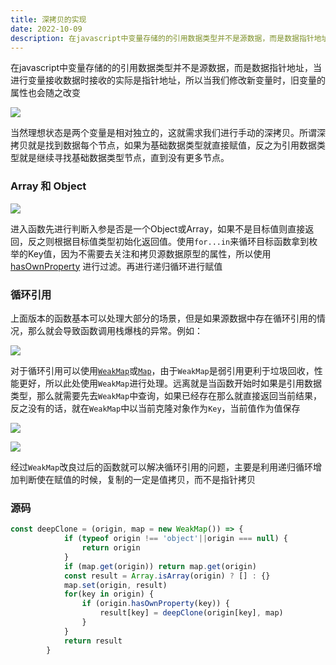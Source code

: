 ```yaml
---
title: 深拷贝的实现
date: 2022-10-09
description: 在javascript中变量存储的的引用数据类型并不是源数据，而是数据指针地址，当进行变量接收数据时接收的实际是指针地址，所以当我们修改新变量时，旧变量的属性也会随之改变
---
```

在javascript中变量存储的的引用数据类型并不是源数据，而是数据指针地址，当进行变量接收数据时接收的实际是指针地址，所以当我们修改新变量时，旧变量的属性也会随之改变

![](https://image.liuyongzhi.cn/images/deepClone-init.png)

当然理想状态是两个变量是相对独立的，这就需求我们进行手动的深拷贝。所谓深拷贝就是找到数据每个节点，如果为基础数据类型就直接赋值，反之为引用数据类型就是继续寻找基础数据类型节点，直到没有更多节点。

### Array 和 Object

![](https://image.liuyongzhi.cn/images/deepClone-Array%3AObject.png)

进入函数先进行判断入参是否是一个Object或Array，如果不是目标值则直接返回，反之则根据目标值类型初始化返回值。使用`for...in`来循环目标函数拿到枚举的Key值，因为不需要去关注和拷贝源数据原型的属性，所以使用 [hasOwnProperty](https://developer.mozilla.org/zh-CN/docs/Web/JavaScript/Reference/Global_Objects/Object/hasOwnProperty) 进行过滤。再进行递归循环进行赋值

### 循环引用

上面版本的函数基本可以处理大部分的场景，但是如果源数据中存在循环引用的情况，那么就会导致函数调用栈爆栈的异常。例如：

![](https://image.liuyongzhi.cn/images/deepClone-Maximum.png)

对于循环引用可以使用[`WeakMap`](https://developer.mozilla.org/zh-CN/docs/Web/JavaScript/Reference/Global_Objects/WeakMap)或[`Map`](https://developer.mozilla.org/zh-CN/docs/Web/JavaScript/Reference/Global_Objects/Map)，由于`WeakMap`是弱引用更利于垃圾回收，性能更好，所以此处使用`WeakMap`进行处理。远离就是当函数开始时如果是引用数据类型，那么就需要先去`WeakMap`中查询，如果已经存在那么就直接返回当前结果，反之没有的话，就在`WeakMap`中以当前克隆对象作为`Key`，当前值作为值保存

![](https://image.liuyongzhi.cn/images/deepCLone-latest.png)

![](https://image.liuyongzhi.cn/images/deepClone-result.png)

经过`WeakMap`改良过后的函数就可以解决循环引用的问题，主要是利用递归循环增加判断使在赋值的时候，复制的一定是值拷贝，而不是指针拷贝

### 源码

```js
const deepClone = (origin, map = new WeakMap()) => {
            if (typeof origin !== 'object'||origin === null) {
                return origin
            }
            if (map.get(origin)) return map.get(origin)
            const result = Array.isArray(origin) ? [] : {}
            map.set(origin, result)
            for(key in origin) {
                if (origin.hasOwnProperty(key)) {
                    result[key] = deepClone(origin[key], map)
                }
            }
            return result
        }
```

